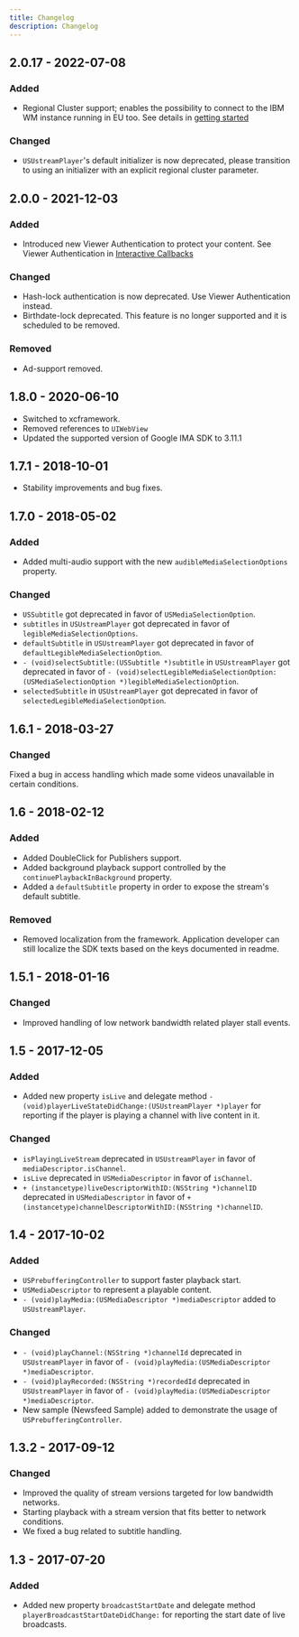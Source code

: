 ```yaml
---
title: Changelog
description: Changelog
---
```

## 2.0.17 - 2022-07-08
### Added
- Regional Cluster support; enables the possibility to connect to the IBM WM instance running in EU too. See details in [getting started](./getting-started#using-regions-clusters)

### Changed
- `USUstreamPlayer`'s default initializer is now deprecated, please transition to using an initializer with an explicit regional cluster parameter.

## 2.0.0 - 2021-12-03
### Added
- Introduced new Viewer Authentication to protect your content. See Viewer Authentication in [Interactive Callbacks](./development-process/#interactive-callbacks)

### Changed
- Hash-lock authentication is now deprecated. Use Viewer Authentication instead.
- Birthdate-lock deprecated. This feature is no longer supported and it is scheduled to be removed.

### Removed
- Ad-support removed.

## 1.8.0 - 2020-06-10
- Switched to xcframework.
- Removed references to `UIWebView`
- Updated the supported version of Google IMA SDK to 3.11.1

## 1.7.1 - 2018-10-01
- Stability improvements and bug fixes.

## 1.7.0 - 2018-05-02
### Added
- Added multi-audio support with the new `audibleMediaSelectionOptions` property.

### Changed
- `USSubtitle` got deprecated in favor of `USMediaSelectionOption`.
- `subtitles` in `USUstreamPlayer` got deprecated in favor of `legibleMediaSelectionOptions`.
- `defaultSubtitle` in `USUstreamPlayer` got deprecated in favor of `defaultLegibleMediaSelectionOption`.
- `- (void)selectSubtitle:(USSubtitle *)subtitle` in `USUstreamPlayer` got deprecated in favor of `- (void)selectLegibleMediaSelectionOption:(USMediaSelectionOption *)legibleMediaSelectionOption`.
- `selectedSubtitle` in `USUstreamPlayer` got deprecated in favor of `selectedLegibleMediaSelectionOption`.

## 1.6.1 - 2018-03-27
### Changed
Fixed a bug in access handling which made some videos unavailable in certain conditions.

## 1.6 - 2018-02-12
### Added
- Added DoubleClick for Publishers support.
- Added background playback support controlled by the `continuePlaybackInBackground` property.
- Added a `defaultSubtitle` property in order to expose the stream's default subtitle.

### Removed
- Removed localization from the framework. Application developer can still localize the SDK texts based on the keys documented in readme.

## 1.5.1 - 2018-01-16
### Changed
- Improved handling of low network bandwidth related player stall events.

## 1.5 - 2017-12-05
### Added
- Added new property `isLive` and delegate method `- (void)playerLiveStateDidChange:(USUstreamPlayer *)player` for reporting if the player is playing a channel with live content in it.

### Changed
- `isPlayingLiveStream` deprecated in `USUstreamPlayer` in favor of `mediaDescriptor.isChannel`.
- `isLive` deprecated in `USMediaDescriptor` in favor of `isChannel`.
- `+ (instancetype)liveDescriptorWithID:(NSString *)channelID` deprecated in `USMediaDescriptor` in favor of `+ (instancetype)channelDescriptorWithID:(NSString *)channelID`.

## 1.4 - 2017-10-02
### Added
- `USPrebufferingController` to support faster playback start.
- `USMediaDescriptor` to represent a playable content.
- `- (void)playMedia:(USMediaDescriptor *)mediaDescriptor` added to `USUstreamPlayer`.

### Changed
- `- (void)playChannel:(NSString *)channelId` deprecated in `USUstreamPlayer` in favor of `- (void)playMedia:(USMediaDescriptor *)mediaDescriptor`.
- `- (void)playRecorded:(NSString *)recordedId` deprecated in `USUstreamPlayer` in favor of `- (void)playMedia:(USMediaDescriptor *)mediaDescriptor`.
- New sample (Newsfeed Sample) added to demonstrate the usage of `USPrebufferingController`.

## 1.3.2 - 2017-09-12
### Changed
- Improved the quality of stream versions targeted for low bandwidth networks.
- Starting playback with a stream version that fits better to network conditions.
- We fixed a bug related to subtitle handling.

## 1.3 - 2017-07-20
### Added
- Added new property `broadcastStartDate` and delegate method `playerBroadcastStartDateDidChange:` for reporting the start date of live broadcasts.
